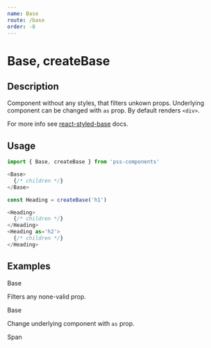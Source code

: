 ```yaml
---
name: Base
route: /base
order: -8
---
```



# Base, createBase

## Description

Component without any styles, that filters unkown props. Underlying component can be changed with `as` prop. By default renders `<div>`.

For more info see [react-styled-base](https://github.com/exah/react-styled-base) docs.


## Usage

```js
import { Base, createBase } from 'pss-components'
```

```js
<Base>
  {/* children */}
</Base>
```


```js
const Heading = createBase('h1')
```

```js
<Heading>
  {/* children */}
</Heading>
<Heading as='h2'>
  {/* children */}
</Heading>
```

## Examples

<Playground>
  <Base>
    Base
  </Base>
</Playground>

Filters any none-valid prop.

<Playground>
  <Base filter_any_weird_prop='value'>
    Base
  </Base>
</Playground>

Change underlying component with `as` prop.

<Playground>
  <Base as='span'>
    Span
  </Base>
</Playground>

